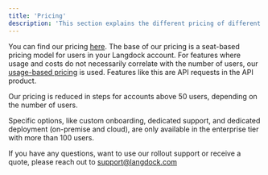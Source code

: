 ```yaml
---
title: 'Pricing'
description: 'This section explains the different pricing of different features.'
---
```


You can find our pricing [here](https://www.langdock.com/pricing). The base of our pricing is a seat-based pricing model for users in your Langdock account. For features where usage and costs do not necessarily correlate with the number of users, our [usage-based pricing](https://www.langdock.com/models) is used. Features like this are API requests in the API product.

Our pricing is reduced in steps for accounts above 50 users, depending on the number of users.

Specific options, like custom onboarding, dedicated support, and dedicated deployment (on-premise and cloud), are only available in the enterprise tier with more than 100 users.

If you have any questions, want to use our rollout support or receive a quote, please reach out to [support@langdock.com](mailto:support@langdock.com)